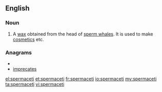 ==English==
{{wikipedia}}
===Noun===
{{en-noun|-}}
# A [[wax]] obtained from the head of [[sperm whale]]s. It is used to make [[cosmetics]] etc.

===Anagrams===
* {{alphagram|aceeimprst}}
* [[imprecates#English|imprecates]]

[[el:spermaceti]]
[[et:spermaceti]]
[[fr:spermaceti]]
[[io:spermaceti]]
[[my:spermaceti]]
[[ta:spermaceti]]
[[vi:spermaceti]]